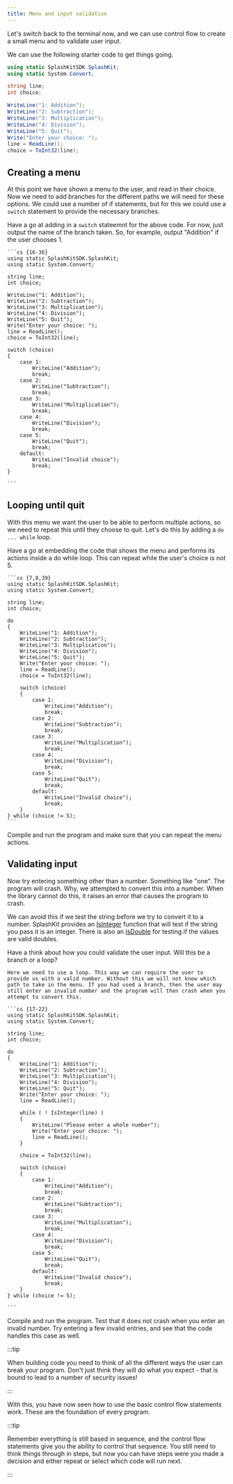 ```yaml
---
title: Menu and input validation
---
```


Let's switch back to the terminal now, and we can use control flow to create a small menu and to validate user input.

We can use the following starter code to get things going.

```cs
using static SplashKitSDK.SplashKit;
using static System.Convert;

string line;
int choice;

WriteLine("1: Addition");
WriteLine("2: Subtraction");
WriteLine("3: Multiplication");
WriteLine("4: Division");
WriteLine("5: Quit");
Write("Enter your choice: ");
line = ReadLine();
choice = ToInt32(line);
```

## Creating a menu

At this point we have shown a menu to the user, and read in their choice. Now we need to add branches for the different paths we will need for these options. We could use a number of if statements, but for this we could use a `switch` statement to provide the necessary branches.

Have a go at adding in a `switch` stateemnt for the above code. For now, just output the name of the branch taken. So, for example, output "Addition" if the user chooses 1.

<Accordion>
  <AccordionItem header="Code for menu">

    ```cs {16-36}
    using static SplashKitSDK.SplashKit;
    using static System.Convert;

    string line;
    int choice;

    WriteLine("1: Addition");
    WriteLine("2: Subtraction");
    WriteLine("3: Multiplication");
    WriteLine("4: Division");
    WriteLine("5: Quit");
    Write("Enter your choice: ");
    line = ReadLine();
    choice = ToInt32(line);

    switch (choice)
    {
        case 1:
            WriteLine("Addition");
            break;
        case 2:
            WriteLine("Subtraction");
            break;
        case 3:
            WriteLine("Multiplication");
            break;
        case 4:
            WriteLine("Division");
            break;
        case 5:
            WriteLine("Quit");
            break;
        default:
            WriteLine("Invalid choice");
            break;
    }

    ```

  </AccordionItem>
</Accordion>

## Looping until quit

With this menu we want the user to be able to perform multiple actions, so we need to repeat this until they choose to quit. Let's do this by adding a `do ... while` loop.

Have a go at embedding the code that shows the menu and performs its actions inside a do while loop. This can repeat while the user's choice is not 5.

<Accordion>
  <AccordionItem header="Code for menu">

    ```cs {7,8,39}
    using static SplashKitSDK.SplashKit;
    using static System.Convert;

    string line;
    int choice;

    do
    {
        WriteLine("1: Addition");
        WriteLine("2: Subtraction");
        WriteLine("3: Multiplication");
        WriteLine("4: Division");
        WriteLine("5: Quit");
        Write("Enter your choice: ");
        line = ReadLine();
        choice = ToInt32(line);

        switch (choice)
        {
            case 1:
                WriteLine("Addition");
                break;
            case 2:
                WriteLine("Subtraction");
                break;
            case 3:
                WriteLine("Multiplication");
                break;
            case 4:
                WriteLine("Division");
                break;
            case 5:
                WriteLine("Quit");
                break;
            default:
                WriteLine("Invalid choice");
                break;
        }
    } while (choice != 5);
    ```

  </AccordionItem>
</Accordion>

Compile and run the program and make sure that you can repeat the menu actions.

## Validating input

Now try entering something other than a number. Something like "one". The program will crash. Why, we attempted to convert this into a number. When the library cannot do this, it raises an error that causes the program to crash.

We can avoid this if we test the string before we try to convert it to a number. SplashKit provides an [IsInteger](https://splashkit.io/api/utilities/#is-integer) function that will test if the string you pass it is an integer. There is also an [IsDouble](https://splashkit.io/api/utilities/#is-double) for testing if the values are valid doubles.

Have a think about how you could validate the user input. Will this be a branch or a loop?

<Accordion>
  <AccordionItem header="Code with validation">

    Here we need to use a loop. This way we can require the user to provide us with a valid number. Without this we will not know which path to take in the menu. If you had used a branch, then the user may still enter an invalid number and the program will then crash when you attempt to convert this.

    ```cs {17-22}
    using static SplashKitSDK.SplashKit;
    using static System.Convert;

    string line;
    int choice;

    do
    {
        WriteLine("1: Addition");
        WriteLine("2: Subtraction");
        WriteLine("3: Multiplication");
        WriteLine("4: Division");
        WriteLine("5: Quit");
        Write("Enter your choice: ");
        line = ReadLine();

        while ( ! IsInteger(line) )
        {
            WriteLine("Please enter a whole number");
            Write("Enter your choice: ");
            line = ReadLine();
        }

        choice = ToInt32(line);

        switch (choice)
        {
            case 1:
                WriteLine("Addition");
                break;
            case 2:
                WriteLine("Subtraction");
                break;
            case 3:
                WriteLine("Multiplication");
                break;
            case 4:
                WriteLine("Division");
                break;
            case 5:
                WriteLine("Quit");
                break;
            default:
                WriteLine("Invalid choice");
                break;
        }
    } while (choice != 5);

    ```
  </AccordionItem>
</Accordion>

Compile and run the program. Test that it does not crash when you enter an invalid number. Try entering a few invalid entries, and see that the code handles this case as well.

:::tip

When building code you need to think of all the different ways the user can break your program. Don't just think they will do what you expect - that is bound to lead to a number of security issues!

:::

With this, you have now seen how to use the basic control flow statements work. These are the foundation of every program.

:::tip

Remember everything is still based in sequence, and the control flow statements give you the ability to control that sequence. You still need to think things through in steps, but now you can have steps were you made a decision and either repeat or select which code will run next.

:::
